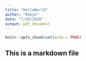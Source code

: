 ```yaml
---
title: "HelloWorld"
author: "Robyn"
date: "7/29/2020"
output: pdf_document
---
```


```r
knitr::opts_chunk$set(echo = TRUE)
```

## This is a markdown file